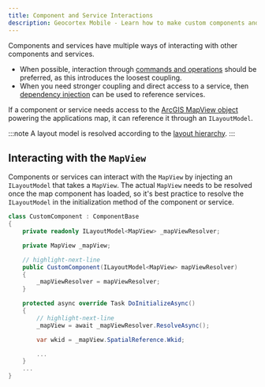 ```yaml
---
title: Component and Service Interactions
description: Geocortex Mobile - Learn how to make custom components and services interact with the larger application
---
```



Components and services have multiple ways of interacting with other components and services.

-   When possible, interaction through [commands and operations](sdk-components-commands-operations.mdx#running-commands-and-operations) should be preferred, as this introduces the loosest coupling.
-   When you need stronger coupling and direct access to a service, then [dependency injection](sdk-dependency-injection.mdx) can be used to reference services.

If a component or service needs access to the [ArcGIS MapView object](https://developers.arcgis.com/net/latest/uwp/api-reference/html/T_Esri_ArcGISRuntime_Xamarin_Forms_MapView.htm) powering the applications map, it can reference it through an `ILayoutModel`.

:::note
A layout model is resolved according to the [layout hierarchy](configuration-advanced-model-binding).
:::

## Interacting with the `MapView`

Components or services can interact with the `MapView` by injecting an `ILayoutModel` that takes a `MapView`. The actual `MapView` needs to be resolved once the map component has loaded, so it's best practice to resolve the `ILayoutModel` in the initialization method of the component or service.

```cs
class CustomComponent : ComponentBase
{
    private readonly ILayoutModel<MapView> _mapViewResolver;

    private MapView _mapView;

    // highlight-next-line
    public CustomComponent(ILayoutModel<MapView> mapViewResolver)
    {
        _mapViewResolver = mapViewResolver;
    }

    protected async override Task DoInitializeAsync()
    {
        // highlight-next-line
        _mapView = await _mapViewResolver.ResolveAsync();

        var wkid = _mapView.SpatialReference.Wkid;

        ...
    }
    ...
}
```
